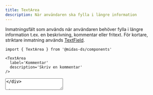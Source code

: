 ```yaml
---
title: TextArea
description: När användaren ska fylla i längre information
---
```



<ComponentHeader
  name='Textarea'
  friendlyName='Textfält, fritext'
  overrideHeadlessLink='https://react-spectrum.adobe.com/react-aria/TextField.html#textarea-1'
/>

Inmatningsfält som används när användaren behöver fylla i längre information t.ex. en beskrivning, kommentar eller fritext. För kortare, striktare inmatning används [TextField](/components/textfield).

```tsx
import { TextArea } from '@midas-ds/components'
```

```tsx
<TextArea
  label='Kommentar'
  description='Skriv en kommentar'
/>
```

<div className='card'>
  <TextArea
    label='Kommentar'
    description='Skriv en kommentar'
  />
</div>

## Beskrivning

TextArea är en komposition av `<TextField>`, `<TextArea>`, `<Label>`, `<FieldError>` och `<Text>` som alla är React Aria-komponenter.

Med undantag för `type`-attributet erbjuder `TextArea` samma API som `TextField`, vänligen använd [dokumentationen för TextField](../textfield) för mer information.

## API

<PropTable name='TextArea' />
